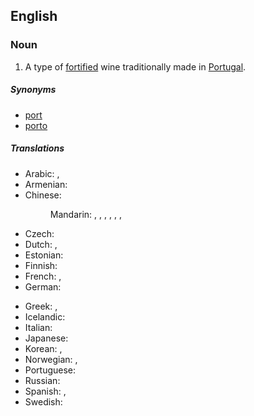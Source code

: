 ==English==

===Noun===
{{en-noun|sg=[[port]] [[wine]]}}

# A type of [[fortified]] wine traditionally made in [[Portugal]].

=====Synonyms=====
* [[port]]
* [[porto]]

=====Translations=====
{{trans-top|A type of fortified wine traditionally made in Portugal}}
* Arabic: {{t|ar|ميناء النبيذ|m|tr=mīnaʾ nabīḏ|sc=Arab}}, {{t|ar|نبيذ بورتو|m|tr=nabīḏ burtu|sc=Arab}}
* Armenian: {{t-|hy|պորտվեյն|tr=portveyn}}
* Chinese:
*: Mandarin: {{t|zh|波酒|tr=bōjiǔ|sc=Hani}}, {{t|zh|波特酒|tr=bōtèjiǔ|sc=Hani}}, {{t|zh|缽酒|sc=Hani}}, {{t|zh|钵酒|tr=bōjiǔ|sc=Hani}}, {{t|zh|砵酒|tr=bōjiǔ|sc=Hani}}, {{t|zh|波爾圖葡萄酒|sc=Hani}}, {{t|zh|波尔图葡萄酒|tr=Bō'ěrtú pútáojiǔ|sc=Hani}}
* Czech: {{t|cs|portské}}
* Dutch: {{t+|nl|porto}}, {{t+|nl|port|m}}
* Estonian: {{t-|et|portvein}}
* Finnish: {{t-|fi|portviini}}
* French: {{t|fr|vin de Porto|m}}, {{t|fr|porto|m}}
* German: {{t+|de|Portwein|m}}
{{trans-mid}}
* Greek: {{t|el|πορτό|n|tr=portó|sc=Grek}}, {{t|el|οίνος Πορτογαλίας|m|tr=oínos Portogalías|sc=Grek}}
* Icelandic: {{t|is|púrtvín|n}}
* Italian: {{t+|it|porto|m}}
* Japanese: {{t|ja|ポートワイン|tr=pōtowain|sc=Jpan}}
* Korean: {{t|ko|포트 포도주|tr=poteu podoju|sc=Kore}}, {{t|ko|포트 와인|tr=poteu wain|sc=Kore}}
* Norwegian: {{t|no|portvin|m}}, {{qualifier|slang}} {{t|no|port|m}}
* Portuguese: {{t+|pt|vinho do Porto|m}}
* Russian: {{t|ru|портвейн|m|sc=Cyrl|tr=portvéjn|alt=портве́йн}}
* Spanish: {{t|es|vino de Oporto|m}}, {{t|es|oporto|m}}
* Swedish: {{t|sv|portvin|n}}
{{trans-bottom}}